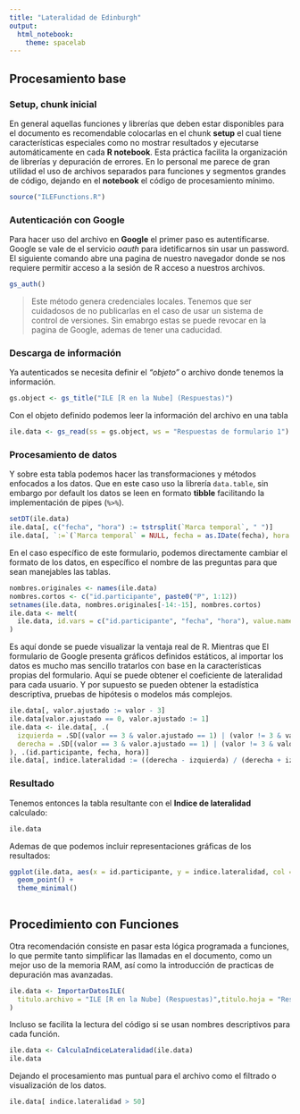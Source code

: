 ```yaml
---
title: "Lateralidad de Edinburgh"
output:
  html_notebook:
    theme: spacelab
---
```


## Procesamiento base

### Setup, chunk inicial

En general aquellas funciones y librerías que deben estar disponibles para el documento es recomendable colocarlas en el 
chunk **setup** el cual tiene características especiales como no mostrar resultados y ejecutarse automáticamente en cada 
**R notebook**. Esta práctica facilita la organización de librerías y depuración de errores. En lo personal me
parece de gran utilidad el uso de archivos separados para funciones y segmentos grandes de código, dejando en el **notebook**
el código de procesamiento mínimo.

```r
source("ILEFunctions.R")
```

### Autenticación con Google

Para hacer uso del archivo en **Google** el primer paso es autentificarse. Google se vale de el servicio *oauth* para 
idetificarnos sin usar un password. El siguiente comando abre una pagina de nuestro navegador donde se nos requiere
permitir acceso a la sesión de R acceso a nuestros archivos.

```r
gs_auth()
```

> Este método genera credenciales locales. Tenemos que ser cuidadosos de no publicarlas en el caso de usar un sistema de
control de versiones. Sin emabrgo estas se puede revocar en la pagina de Google, ademas de tener una caducidad.

### Descarga de información

Ya autenticados se necesita definir el _"objeto"_ o archivo donde tenemos la información.

```r
gs.object <- gs_title("ILE [R en la Nube] (Respuestas)")
```

Con el objeto definido podemos leer la información del archivo en una tabla

```r
ile.data <- gs_read(ss = gs.object, ws = "Respuestas de formulario 1")
```

### Procesamiento de datos

Y sobre esta tabla podemos hacer las transformaciones y métodos enfocados a los datos. Que en este caso uso la librería 
`data.table`, sin embargo por default los datos se leen en formato **tibble** facilitando la implementación de pipes (`%>%`).

```r
setDT(ile.data)
ile.data[, c("fecha", "hora") := tstrsplit(`Marca temporal`, " ")]
ile.data[, `:=`(`Marca temporal` = NULL, fecha = as.IDate(fecha), hora = as.ITime(hora))]
```

En el caso específico de este formulario, podemos directamente cambiar el formato de los datos, en específico el nombre
de las preguntas para que sean manejables las tablas.

```r
nombres.originales <- names(ile.data)
nombres.cortos <- c("id.participante", paste0("P", 1:12))
setnames(ile.data, nombres.originales[-14:-15], nombres.cortos)
ile.data <- melt(
  ile.data, id.vars = c("id.participante", "fecha", "hora"), value.name = "valor", variable.name = "pregunta"
)
```

Es aquí donde se puede visualizar la ventaja real de R. Mientras que El formulario de Google presenta gráficos definidos
estáticos, al importar los datos es mucho mas sencillo tratarlos con base en la características propias del formulario.
Aquí se puede obtener el coeficiente de lateralidad para cada usuario. Y por supuesto se pueden obtener la estadística
descriptiva, pruebas de hipótesis o modelos más complejos.

```r
ile.data[, valor.ajustado := valor - 3]
ile.data[valor.ajustado == 0, valor.ajustado := 1]
ile.data <- ile.data[, .(
  izquierda = .SD[(valor == 3 & valor.ajustado == 1) | (valor != 3 & valor.ajustado < 0), sum(abs(valor.ajustado))],
  derecha = .SD[(valor == 3 & valor.ajustado == 1) | (valor != 3 & valor.ajustado > 0), sum(abs(valor.ajustado))]
), .(id.participante, fecha, hora)]
ile.data[, indice.lateralidad := ((derecha - izquierda) / (derecha + izquierda)) * 100]
```

### Resultado

Tenemos entonces la tabla resultante con el **Indice de lateralidad** calculado:

```r
ile.data
```

Ademas de que podemos incluir representaciones gráficas de los resultados:

```r
ggplot(ile.data, aes(x = id.participante, y = indice.lateralidad, col = id.participante)) +
  geom_point() +
  theme_minimal()
  

```


## Procedimiento con Funciones

Otra recomendación consiste en pasar esta lógica programada a funciones, lo que permite tanto simplificar las llamadas en
el documento, como un mejor uso de la memoria RAM, así como la introducción de practicas de depuración mas avanzadas.

```r
ile.data <- ImportarDatosILE(
  titulo.archivo = "ILE [R en la Nube] (Respuestas)",titulo.hoja = "Respuestas de formulario 1"
)
```

Incluso se facilita la lectura del código si se usan nombres descriptivos para cada función.

```r
ile.data <- CalculaIndiceLateralidad(ile.data)
ile.data
```

Dejando el procesamiento mas puntual para el archivo como el filtrado o visualización de los datos.

```r
ile.data[ indice.lateralidad > 50]
```

